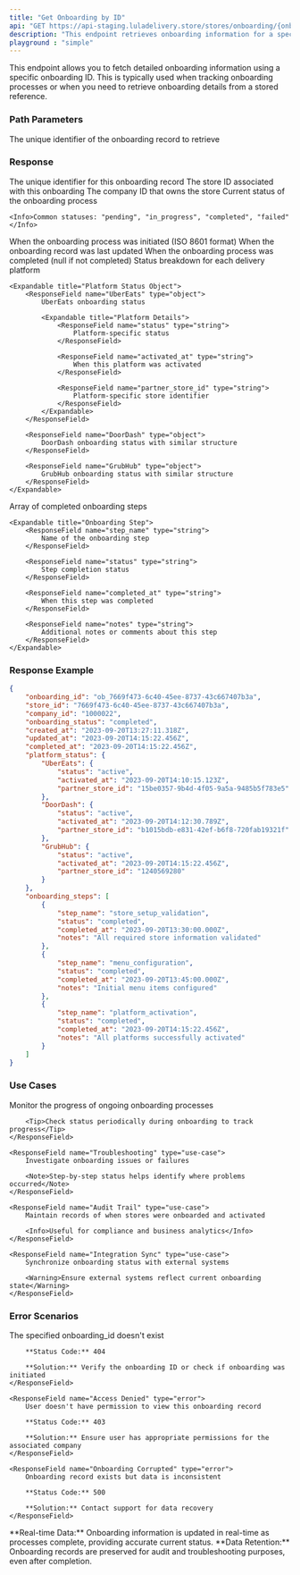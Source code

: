 ---
title: "Get Onboarding by ID"
api: "GET https://api-staging.luladelivery.store/stores/onboarding/{onboarding_id}"
description: "This endpoint retrieves onboarding information for a specific onboarding record using its unique identifier. This is useful for tracking onboarding progress and status when you have the onboarding ID from previous operations."
playground : "simple"
---

This endpoint allows you to fetch detailed onboarding information using a specific onboarding ID. This is typically used when tracking onboarding processes or when you need to retrieve onboarding details from a stored reference.

### Path Parameters

<ParamField path="onboarding_id" type="string" required>
    The unique identifier of the onboarding record to retrieve
</ParamField>

### Response

<ResponseField name="onboarding_id" type="string">
    The unique identifier for this onboarding record
</ResponseField>

<ResponseField name="store_id" type="string">
    The store ID associated with this onboarding
</ResponseField>

<ResponseField name="company_id" type="string">
    The company ID that owns the store
</ResponseField>

<ResponseField name="onboarding_status" type="string">
    Current status of the onboarding process
    
    <Info>Common statuses: "pending", "in_progress", "completed", "failed"</Info>
</ResponseField>

<ResponseField name="created_at" type="string">
    When the onboarding process was initiated (ISO 8601 format)
</ResponseField>

<ResponseField name="updated_at" type="string">
    When the onboarding record was last updated
</ResponseField>

<ResponseField name="completed_at" type="string">
    When the onboarding process was completed (null if not completed)
</ResponseField>

<ResponseField name="platform_status" type="object">
    Status breakdown for each delivery platform
    
    <Expandable title="Platform Status Object">
        <ResponseField name="UberEats" type="object">
            UberEats onboarding status
            
            <Expandable title="Platform Details">
                <ResponseField name="status" type="string">
                    Platform-specific status
                </ResponseField>
                
                <ResponseField name="activated_at" type="string">
                    When this platform was activated
                </ResponseField>
                
                <ResponseField name="partner_store_id" type="string">
                    Platform-specific store identifier
                </ResponseField>
            </Expandable>
        </ResponseField>
        
        <ResponseField name="DoorDash" type="object">
            DoorDash onboarding status with similar structure
        </ResponseField>
        
        <ResponseField name="GrubHub" type="object">
            GrubHub onboarding status with similar structure
        </ResponseField>
    </Expandable>
</ResponseField>

<ResponseField name="onboarding_steps" type="array">
    Array of completed onboarding steps
    
    <Expandable title="Onboarding Step">
        <ResponseField name="step_name" type="string">
            Name of the onboarding step
        </ResponseField>
        
        <ResponseField name="status" type="string">
            Step completion status
        </ResponseField>
        
        <ResponseField name="completed_at" type="string">
            When this step was completed
        </ResponseField>
        
        <ResponseField name="notes" type="string">
            Additional notes or comments about this step
        </ResponseField>
    </Expandable>
</ResponseField>

### Response Example

```json
{
    "onboarding_id": "ob_7669f473-6c40-45ee-8737-43c667407b3a",
    "store_id": "7669f473-6c40-45ee-8737-43c667407b3a",
    "company_id": "1000022",
    "onboarding_status": "completed",
    "created_at": "2023-09-20T13:27:11.318Z",
    "updated_at": "2023-09-20T14:15:22.456Z",
    "completed_at": "2023-09-20T14:15:22.456Z",
    "platform_status": {
        "UberEats": {
            "status": "active",
            "activated_at": "2023-09-20T14:10:15.123Z",
            "partner_store_id": "15be0357-9b4d-4f05-9a5a-9485b5f783e5"
        },
        "DoorDash": {
            "status": "active",
            "activated_at": "2023-09-20T14:12:30.789Z",
            "partner_store_id": "b1015bdb-e831-42ef-b6f8-720fab19321f"
        },
        "GrubHub": {
            "status": "active",
            "activated_at": "2023-09-20T14:15:22.456Z",
            "partner_store_id": "1240569280"
        }
    },
    "onboarding_steps": [
        {
            "step_name": "store_setup_validation",
            "status": "completed",
            "completed_at": "2023-09-20T13:30:00.000Z",
            "notes": "All required store information validated"
        },
        {
            "step_name": "menu_configuration",
            "status": "completed",
            "completed_at": "2023-09-20T13:45:00.000Z",
            "notes": "Initial menu items configured"
        },
        {
            "step_name": "platform_activation",
            "status": "completed",
            "completed_at": "2023-09-20T14:15:22.456Z",
            "notes": "All platforms successfully activated"
        }
    ]
}
```

### Use Cases

<Accordion title="When to Use This Endpoint">
    <ResponseField name="Progress Tracking" type="use-case">
        Monitor the progress of ongoing onboarding processes
        
        <Tip>Check status periodically during onboarding to track progress</Tip>
    </ResponseField>
    
    <ResponseField name="Troubleshooting" type="use-case">
        Investigate onboarding issues or failures
        
        <Note>Step-by-step status helps identify where problems occurred</Note>
    </ResponseField>
    
    <ResponseField name="Audit Trail" type="use-case">
        Maintain records of when stores were onboarded and activated
        
        <Info>Useful for compliance and business analytics</Info>
    </ResponseField>
    
    <ResponseField name="Integration Sync" type="use-case">
        Synchronize onboarding status with external systems
        
        <Warning>Ensure external systems reflect current onboarding state</Warning>
    </ResponseField>
</Accordion>

### Error Scenarios

<Accordion title="Common Errors">
    <ResponseField name="Onboarding Not Found" type="error">
        The specified onboarding_id doesn't exist
        
        **Status Code:** 404
        
        **Solution:** Verify the onboarding ID or check if onboarding was initiated
    </ResponseField>
    
    <ResponseField name="Access Denied" type="error">
        User doesn't have permission to view this onboarding record
        
        **Status Code:** 403
        
        **Solution:** Ensure user has appropriate permissions for the associated company
    </ResponseField>
    
    <ResponseField name="Onboarding Corrupted" type="error">
        Onboarding record exists but data is inconsistent
        
        **Status Code:** 500
        
        **Solution:** Contact support for data recovery
    </ResponseField>
</Accordion>

<Info>
**Real-time Data:** Onboarding information is updated in real-time as processes complete, providing accurate current status.
</Info>

<Note>
**Data Retention:** Onboarding records are preserved for audit and troubleshooting purposes, even after completion.
</Note>
